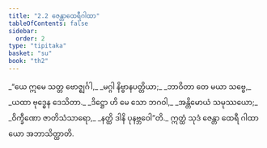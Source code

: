 ```yaml
---
title: "2.2 ဇေန္တာထေရီဂါထာ"
tableOfContents: false
sidebar:
  order: 2
type: "tipitaka"
basket: "su"
book: "th2"
---
```



<DynamicBreadcrumb />

<Division number="21" book="th2" e="ch" v="19" p="381">

<Paragraph number="42" type="verses" book="th2">
_“ယေ ဣမေ သတ္တ ဗောဇ္ဈင်္ဂါ,_  
_မဂ္ဂါ နိဗ္ဗာနပတ္တိယာ;_  
_ဘာဝိတာ တေ မယာ သဗ္ဗေ,_  
_ယထာ ဗုဒ္ဓေန ဒေသိတာ._  

</Paragraph>

</Division>
<Division number="22" book="th2" e="ch" v="19" p="381">

<Paragraph number="43" type="verses" book="th2">
_ဒိဋ္ဌော ဟိ မေ သော ဘဂဝါ,_  
_အန္တိမောယံ သမုဿယော;_  
_ဝိက္ခီဏော ဇာတိသံသာရော,_  
_နတ္ထိ ဒါနိ ပုနဗ္ဘဝေါ”တိ._  

</Paragraph>

<Paragraph number="44" book="th2">
ဣတ္ထံ သုဒံ ဇေန္တာ ထေရီ ဂါထာယော အဘာသိတ္ထာတိ.
</Paragraph>
</Division>